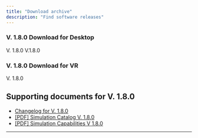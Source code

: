 ```yaml
---
title: "Download archive"
description: "Find software releases"
---
```


### V. 1.8.0 Download for Desktop

<CardGroup cols="2">
  <Card title="Windows - Desktop X-ray Simulator" icon="download" href="https://vitasim.dk" cta="Download now">
    V. 1.8.0
  </Card>
  <Card title="macOS - VR X-ray Simulator" icon="download" href="https://vitasim.dk" cta="Download now">
    V.1.8.0
  </Card>
</CardGroup>

### V. 1.8.0 Download for VR

<CardGroup cols="2">
  <Card title="Windows - VR X-ray Simulator" icon="download" href="https://vitasim.dk" cta="Download now">
    V. 1.8.0
  </Card>
</CardGroup>

## Supporting documents for V. 1.8.0

- [Changelog for V. 1.8.0](changelog#v-1-8-0)
- [[PDF] Simulation Catalog V. 1.8.0](hello)
- [[PDF] Simulation Capabilities V 1.8.0](test)

---

<Accordion title="Older software releases" description="List of older software versions" icon="box-archive">
  
</Accordion>

<step>